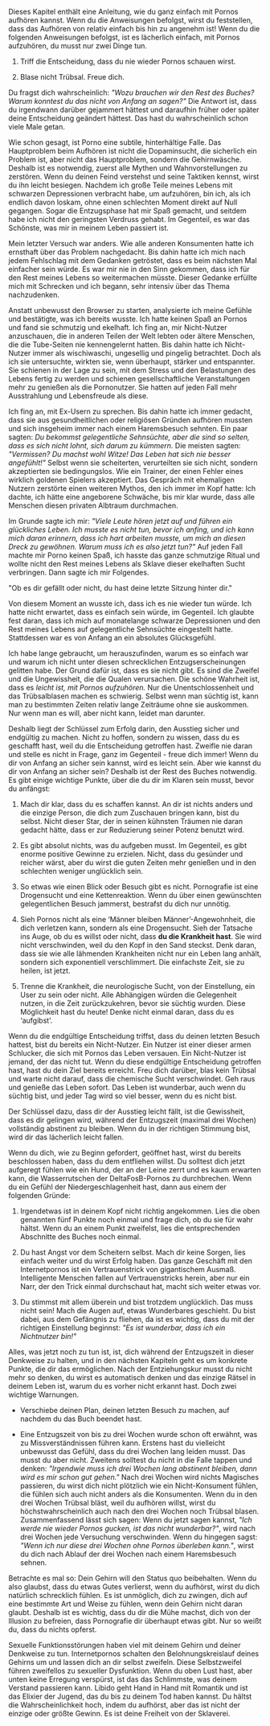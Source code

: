 Dieses Kapitel enthält eine Anleitung, wie du ganz einfach mit Pornos
aufhören kannst. Wenn du die Anweisungen befolgst, wirst du feststellen,
dass das Aufhören von relativ einfach bis hin zu angenehm ist! Wenn du
die folgenden Anweisungen befolgst, ist es lächerlich einfach, mit
Pornos aufzuhören, du musst nur zwei Dinge tun.

1.  Triff die Entscheidung, dass du nie wieder Pornos schauen wirst.

2.  Blase nicht Trübsal. Freue dich.

Du fragst dich wahrscheinlich: *\"Wozu brauchen wir den Rest des Buches?
Warum konntest du das nicht von Anfang an sagen?\"* Die Antwort ist,
dass du irgendwann darüber gejammert hättest und daraufhin früher oder
später deine Entscheidung geändert hättest. Das hast du wahrscheinlich
schon viele Male getan.

Wie schon gesagt, ist Porno eine subtile, hinterhältige Falle. Das
Hauptproblem beim Aufhören ist nicht die Dopaminsucht, die sicherlich
ein Problem ist, aber nicht das Hauptproblem, sondern die Gehirnwäsche.
Deshalb ist es notwendig, zuerst alle Mythen und Wahnvorstellungen zu
zerstören. Wenn du deinen Feind verstehst und seine Taktiken kennst,
wirst du ihn leicht besiegen. Nachdem ich große Teile meines Lebens mit
schwarzen Depressionen verbracht habe, um aufzuhören, bin ich, als ich
endlich davon loskam, ohne einen schlechten Moment direkt auf Null
gegangen. Sogar die Entzugsphase hat mir Spaß gemacht, und seitdem habe
ich nicht den geringsten Verdruss gehabt. Im Gegenteil, es war das
Schönste, was mir in meinem Leben passiert ist.

Mein letzter Versuch war anders. Wie alle anderen Konsumenten hatte ich
ernsthaft über das Problem nachgedacht. Bis dahin hatte ich mich nach
jedem Fehlschlag mit dem Gedanken getröstet, dass es beim nächsten Mal
einfacher sein würde. Es war mir nie in den Sinn gekommen, dass ich für
den Rest meines Lebens so weitermachen müsste. Dieser Gedanke erfüllte
mich mit Schrecken und ich begann, sehr intensiv über das Thema
nachzudenken.

Anstatt unbewusst den Browser zu starten, analysierte ich meine Gefühle
und bestätigte, was ich bereits wusste. Ich hatte keinen Spaß an Pornos
und fand sie schmutzig und ekelhaft. Ich fing an, mir Nicht-Nutzer
anzuschauen, die in anderen Teilen der Welt lebten oder ältere Menschen,
die die Tube-Seiten nie kennengelernt hatten. Bis dahin hatte ich
Nicht-Nutzer immer als wischiwaschi, ungesellig und pingelig betrachtet.
Doch als ich sie untersuchte, wirkten sie, wenn überhaupt, stärker und
entspannter. Sie schienen in der Lage zu sein, mit dem Stress und den
Belastungen des Lebens fertig zu werden und schienen gesellschaftliche
Veranstaltungen mehr zu genießen als die Pornonutzer. Sie hatten auf
jeden Fall mehr Ausstrahlung und Lebensfreude als diese.

Ich fing an, mit Ex-Usern zu sprechen. Bis dahin hatte ich immer
gedacht, dass sie aus gesundheitlichen oder religiösen Gründen aufhören
mussten und sich insgeheim immer nach einem Haremsbesuch sehnten. Ein
paar sagten: *Du bekommst gelegentliche Sehnsüchte, aber die sind so
selten, dass es sich nicht lohnt, sich darum zu kümmern.* Die meisten
sagten: *\"Vermissen? Du machst wohl Witze! Das Leben hat sich nie
besser angefühlt!\"* Selbst wenn sie scheiterten, verurteilten sie sich
nicht, sondern akzeptierten sie bedingungslos. Wie ein Trainer, der
einen Fehler eines wirklich goldenen Spielers akzeptiert. Das Gespräch
mit ehemaligen Nutzern zerstörte einen weiteren Mythos, den ich immer im
Kopf hatte: Ich dachte, ich hätte eine angeborene Schwäche, bis mir klar
wurde, dass alle Menschen diesen privaten Albtraum durchmachen.

Im Grunde sagte ich mir: *\"Viele Leute hören jetzt auf und führen ein
glückliches Leben. Ich musste es nicht tun, bevor ich anfing, und ich
kann mich daran erinnern, dass ich hart arbeiten musste, um mich an
diesen Dreck zu gewöhnen. Warum muss ich es also jetzt tun?\"* Auf jeden
Fall machte mir Porno keinen Spaß, ich hasste das ganze schmutzige
Ritual und wollte nicht den Rest meines Lebens als Sklave dieser
ekelhaften Sucht verbringen. Dann sagte ich mir Folgendes.

\"Ob es dir gefällt oder nicht, du hast deine letzte Sitzung hinter
dir.\"

Von diesem Moment an wusste ich, dass ich es nie wieder tun würde. Ich
hatte nicht erwartet, dass es einfach sein würde, im Gegenteil. Ich
glaubte fest daran, dass ich mich auf monatelange schwarze Depressionen
und den Rest meines Lebens auf gelegentliche Sehnsüchte eingestellt
hatte. Stattdessen war es von Anfang an ein absolutes Glücksgefühl.

Ich habe lange gebraucht, um herauszufinden, warum es so einfach war und
warum ich nicht unter diesen schrecklichen Entzugserscheinungen gelitten
habe. Der Grund dafür ist, dass es sie nicht gibt. Es sind die Zweifel
und die Ungewissheit, die die Qualen verursachen. Die schöne Wahrheit
ist, dass es *leicht ist, mit Pornos aufzuhören.* Nur die
Unentschlossenheit und das Trübsalblasen machen es schwierig. Selbst
wenn man süchtig ist, kann man zu bestimmten Zeiten relativ lange
Zeiträume ohne sie auskommen. Nur wenn man es will, aber nicht kann,
leidet man darunter.

Deshalb liegt der Schlüssel zum Erfolg darin, den Ausstieg sicher und
endgültig zu machen. Nicht zu hoffen, sondern zu wissen, dass du es
geschafft hast, weil du die Entscheidung getroffen hast. Zweifle nie
daran und stelle es nicht in Frage, ganz im Gegenteil - freue dich
immer! Wenn du dir von Anfang an sicher sein kannst, wird es leicht
sein. Aber wie kannst du dir von Anfang an sicher sein? Deshalb ist der
Rest des Buches notwendig. Es gibt einige wichtige Punkte, über die du
dir im Klaren sein musst, bevor du anfängst:

1.  Mach dir klar, dass du es schaffen kannst. An dir ist nichts anders
    und die einzige Person, die dich zum Zuschauen bringen kann, bist du
    selbst. Nicht dieser Star, der in seinen kühnsten Träumen nie daran
    gedacht hätte, dass er zur Reduzierung seiner Potenz benutzt wird.

2.  Es gibt absolut nichts, was du aufgeben musst. Im Gegenteil, es gibt
    enorme positive Gewinne zu erzielen. Nicht, dass du gesünder und
    reicher wärst, aber du wirst die guten Zeiten mehr genießen und in
    den schlechten weniger unglücklich sein.

3.  So etwas wie einen Blick oder Besuch gibt es nicht. Pornografie ist
    eine Drogensucht und eine Kettenreaktion. Wenn du über einen
    gewünschten gelegentlichen Besuch jammerst, bestrafst du dich nur
    unnötig.

4.  Sieh Pornos nicht als eine 'Männer bleiben Männer'-Angewohnheit, die
    dich verletzen kann, sondern als eine Drogensucht. Sieh der Tatsache
    ins Auge, ob du es willst oder nicht, dass **du die Krankheit
    hast**. Sie wird nicht verschwinden, weil du den Kopf in den Sand
    steckst. Denk daran, dass sie wie alle lähmenden Krankheiten nicht
    nur ein Leben lang anhält, sondern sich exponentiell verschlimmert.
    Die einfachste Zeit, sie zu heilen, ist jetzt.

5.  Trenne die Krankheit, die neurologische Sucht, von der Einstellung,
    ein User zu sein oder nicht. Alle Abhängigen würden die Gelegenheit
    nutzen, in die Zeit zurückzukehren, bevor sie süchtig wurden. Diese
    Möglichkeit hast du heute! Denke nicht einmal daran, dass du es
    'aufgibst'.

Wenn du die endgültige Entscheidung triffst, dass du deinen letzten
Besuch hattest, bist du bereits ein Nicht-Nutzer. Ein Nutzer ist einer
dieser armen Schlucker, die sich mit Pornos das Leben versauen. Ein
Nicht-Nutzer ist jemand, der das nicht tut. Wenn du diese endgültige
Entscheidung getroffen hast, hast du dein Ziel bereits erreicht. Freu
dich darüber, blas kein Trübsal und warte nicht darauf, dass die
chemische Sucht verschwindet. Geh raus und genieße das Leben sofort. Das
Leben ist wunderbar, auch wenn du süchtig bist, und jeder Tag wird so
viel besser, wenn du es nicht bist.

Der Schlüssel dazu, dass dir der Ausstieg leicht fällt, ist die
Gewissheit, dass es dir gelingen wird, während der Entzugszeit (maximal
drei Wochen) vollständig abstinent zu bleiben. Wenn du in der richtigen
Stimmung bist, wird dir das lächerlich leicht fallen.

Wenn du dich, wie zu Beginn gefordert, geöffnet hast, wirst du bereits
beschlossen haben, dass du dem entfliehen willst. Du solltest dich jetzt
aufgeregt fühlen wie ein Hund, der an der Leine zerrt und es kaum
erwarten kann, die Wasserrutschen der DeltaFosB-Pornos zu durchbrechen.
Wenn du ein Gefühl der Niedergeschlagenheit hast, dann aus einem der
folgenden Gründe:

1.  Irgendetwas ist in deinem Kopf nicht richtig angekommen. Lies die
    oben genannten fünf Punkte noch einmal und frage dich, ob du sie für
    wahr hältst. Wenn du an einem Punkt zweifelst, lies die
    entsprechenden Abschnitte des Buches noch einmal.

2.  Du hast Angst vor dem Scheitern selbst. Mach dir keine Sorgen, lies
    einfach weiter und du wirst Erfolg haben. Das ganze Geschäft mit den
    Internetpornos ist ein Vertrauenstrick von gigantischem Ausmaß.
    Intelligente Menschen fallen auf Vertrauenstricks herein, aber nur
    ein Narr, der den Trick einmal durchschaut hat, macht sich weiter
    etwas vor.

3.  Du stimmst mit allem überein und bist trotzdem unglücklich. Das muss
    nicht sein! Mach die Augen auf, etwas Wunderbares geschieht. Du bist
    dabei, aus dem Gefängnis zu fliehen, da ist es wichtig, dass du mit
    der richtigen Einstellung beginnst: *\"Es ist wunderbar, dass ich
    ein Nichtnutzer bin!\"*

Alles, was jetzt noch zu tun ist, ist, dich während der Entzugszeit in
dieser Denkweise zu halten, und in den nächsten Kapiteln geht es um
konkrete Punkte, die dir das ermöglichen. Nach der Entziehungskur musst
du nicht mehr so denken, du wirst es automatisch denken und das einzige
Rätsel in deinem Leben ist, warum du es vorher nicht erkannt hast. Doch
zwei wichtige Warnungen.

-   Verschiebe deinen Plan, deinen letzten Besuch zu machen, auf nachdem
    du das Buch beendet hast.

-   Eine Entzugszeit von bis zu drei Wochen wurde schon oft erwähnt, was
    zu Missverständnissen führen kann. Erstens hast du vielleicht
    unbewusst das Gefühl, dass du drei Wochen lang leiden musst. Das
    musst du aber nicht. Zweitens solltest du nicht in die Falle tappen
    und denken: *\"Irgendwie muss ich drei Wochen lang abstinent
    bleiben, dann wird es mir schon gut gehen.\"* Nach drei Wochen wird
    nichts Magisches passieren, du wirst dich nicht plötzlich wie ein
    Nicht-Konsument fühlen, die fühlen sich auch nicht anders als die
    Konsumenten. Wenn du in den drei Wochen Trübsal bläst, weil du
    aufhören willst, wirst du höchstwahrscheinlich auch nach den drei
    Wochen noch Trübsal blasen. Zusammenfassend lässt sich sagen: Wenn
    du jetzt sagen kannst, *\"Ich werde nie wieder Pornos gucken, ist
    das nicht wunderbar?\"*, wird nach drei Wochen jede Versuchung
    verschwinden. Wenn du hingegen sagst: *\"Wenn ich nur diese drei
    Wochen ohne Pornos überleben kann.\"*, wirst du dich nach Ablauf der
    drei Wochen nach einem Haremsbesuch sehnen.

Betrachte es mal so: Dein Gehirn will den Status quo beibehalten. Wenn
du also glaubst, dass du etwas Gutes verlierst, wenn du aufhörst, wirst
du dich natürlich schrecklich fühlen. Es ist unmöglich, dich zu zwingen,
dich auf eine bestimmte Art und Weise zu fühlen, wenn dein Gehirn nicht
daran glaubt. Deshalb ist es wichtig, dass du dir die Mühe machst, dich
von der Illusion zu befreien, dass Pornografie dir überhaupt etwas gibt.
Nur so weißt du, dass du nichts opferst.

Sexuelle Funktionsstörungen haben viel mit deinem Gehirn und deiner
Denkweise zu tun. Internetpornos schalten den Belohnungskreislauf deines
Gehirns um und lassen dich an dir selbst zweifeln. Diese Selbstzweifel
führen zweifellos zu sexueller Dysfunktion. Wenn du oben Lust hast, aber
unten keine Erregung verspürst, ist das das Schlimmste, was deinem
Verstand passieren kann. Libido geht Hand in Hand mit Romantik und ist
das Elixier der Jugend, das du bis zu deinem Tod haben kannst. Du hältst
die Wahrscheinlichkeit hoch, indem du aufhörst, aber das ist nicht der
einzige oder größte Gewinn. Es ist deine Freiheit von der Sklaverei.
